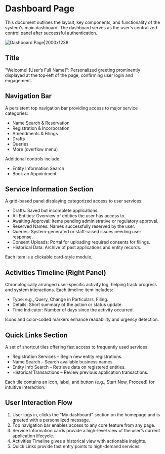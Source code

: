# Dashboard Page

This document outlines the layout, key components, and functionality of the system's main dashboard. The dashboard serves as the user's centralized control panel after successful authentication.

![Dashboard Page|2000x1238](/dashboard.png)

## Title
"Welcome! [User’s Full Name]": Personalized greeting prominently displayed at the top-left of the page, confirming user login and engagement.

## Navigation Bar
A persistent top navigation bar providing access to major service categories:
- Name Search & Reservation
- Registration & Incorporation
- Amendments & Filings
- Drafts
- Queries
- More (overflow menu)

Additional controls include:
- Entity Information Search
- Book an Appointment

## Service Information Section
A grid-based panel displaying categorized access to user services:
- Drafts: Saved but incomplete applications.
- All Entities: Overview of entities the user has access to.
- Awaiting Approval: Items pending administrative or regulatory approval.
- Reserved Names: Names successfully reserved by the user.
- Queries: System-generated or staff-raised issues needing user response.
- Consent Uploads: Portal for uploading required consents for filings.
- Historical Data: Archive of past applications and entity records.

Each item is a clickable card-style module.

## Activities Timeline (Right Panel)
Chronologically arranged user-specific activity log, helping track progress and system interactions. Each timeline item includes:
- Type: e.g., Query, Change in Particulars, Filing.
- Details: Short summary of the action or status update.
- Time Indicator: Number of days since the activity occurred.

Icons and color-coded markers enhance readability and urgency detection.

## Quick Links Section
A set of shortcut tiles offering fast access to frequently used services:
- Registration Services – Begin new entity registrations.
- Name Search – Search available business names.
- Entity Info Search – Retrieve data on registered entities.
- Historical Transactions – Review previous application transactions.

Each tile contains an icon, label, and button (e.g., Start Now, Proceed) for intuitive interaction.

## User Interaction Flow
1. User logs in, clicks the "My dashboard" section on the homepage and is greeted with a personalized message.
2. Top navigation bar enables access to any core feature from any page.
3. Service Information cards provide a high-level view of the user’s current application lifecycle.
4. Activities Timeline gives a historical view with actionable insights.
5. Quick Links provide fast entry points to high-demand services.
